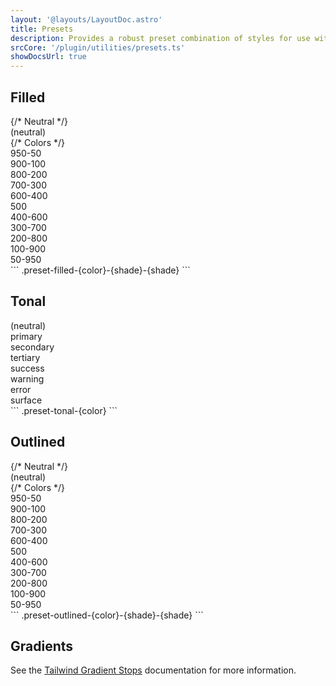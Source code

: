 ```yaml
---
layout: '@layouts/LayoutDoc.astro'
title: Presets
description: Provides a robust preset combination of styles for use with buttons, cards, badges, and more.
srcCore: '/plugin/utilities/presets.ts'
showDocsUrl: true
---
```



## Filled

<Preview client:load>
    <Fragment slot="preview">
        <div class="w-full grid grid-cols-2 lg:grid-cols-4 gap-4">
            {/* Neutral */}
            <div class="card p-4 flex justify-center items-center preset-filled">(neutral)</div>
            {/* Colors */}
            <div class="card p-4 flex justify-center items-center preset-filled-primary-950-50">950-50</div>
            <div class="card p-4 flex justify-center items-center preset-filled-primary-900-100">900-100</div>
            <div class="card p-4 flex justify-center items-center preset-filled-primary-800-200">800-200</div>
            <div class="card p-4 flex justify-center items-center preset-filled-primary-700-300">700-300</div>
            <div class="card p-4 flex justify-center items-center preset-filled-primary-600-400">600-400</div>
            <div class="card p-4 flex justify-center items-center preset-filled-primary-500">500</div>
            <div class="card p-4 flex justify-center items-center preset-filled-primary-400-600">400-600</div>
            <div class="card p-4 flex justify-center items-center preset-filled-primary-300-700">300-700</div>
            <div class="card p-4 flex justify-center items-center preset-filled-primary-200-800">200-800</div>
            <div class="card p-4 flex justify-center items-center preset-filled-primary-100-900">100-900</div>
            <div class="card p-4 flex justify-center items-center preset-filled-primary-50-950">50-950</div>
        </div>
    </Fragment>
    <Fragment slot="code">
```
.preset-filled-{color}-{shade}-{shade}
```
    </Fragment>
</Preview>

## Tonal

<Preview client:load>
    <Fragment slot="preview">
        <div class="w-full grid grid-cols-2 lg:grid-cols-4 gap-4">
            <div class="card p-4 flex justify-center items-center preset-tonal">(neutral)</div>
            <div class="card p-4 flex justify-center items-center preset-tonal-primary">primary</div>
            <div class="card p-4 flex justify-center items-center preset-tonal-secondary">secondary</div>
            <div class="card p-4 flex justify-center items-center preset-tonal-tertiary">tertiary</div>
            <div class="card p-4 flex justify-center items-center preset-tonal-success">success</div>
            <div class="card p-4 flex justify-center items-center preset-tonal-warning">warning</div>
            <div class="card p-4 flex justify-center items-center preset-tonal-error">error</div>
            <div class="card p-4 flex justify-center items-center preset-tonal-surface">surface</div>
        </div>
    </Fragment>
    <Fragment slot="code">
```
.preset-tonal-{color}
```
    </Fragment>
</Preview>

## Outlined

<Preview client:load>
    <Fragment slot="preview">
        <div class="w-full grid grid-cols-2 lg:grid-cols-4 gap-4">
            {/* Neutral */}
            <div class="card p-4 flex justify-center items-center preset-outlined">(neutral)</div>
            {/* Colors */}
            <div class="card p-4 flex justify-center items-center preset-outlined-primary-950-50">950-50</div>
            <div class="card p-4 flex justify-center items-center preset-outlined-primary-900-100">900-100</div>
            <div class="card p-4 flex justify-center items-center preset-outlined-primary-800-200">800-200</div>
            <div class="card p-4 flex justify-center items-center preset-outlined-primary-700-300">700-300</div>
            <div class="card p-4 flex justify-center items-center preset-outlined-primary-600-400">600-400</div>
            <div class="card p-4 flex justify-center items-center preset-outlined-primary-500">500</div>
            <div class="card p-4 flex justify-center items-center preset-outlined-primary-400-600">400-600</div>
            <div class="card p-4 flex justify-center items-center preset-outlined-primary-300-700">300-700</div>
            <div class="card p-4 flex justify-center items-center preset-outlined-primary-200-800">200-800</div>
            <div class="card p-4 flex justify-center items-center preset-outlined-primary-100-900">100-900</div>
            <div class="card p-4 flex justify-center items-center preset-outlined-primary-50-950">50-950</div>
        </div>
    </Fragment>
    <Fragment slot="code">
```
.preset-outlined-{color}-{shade}-{shade}
```
    </Fragment>
</Preview>

## Gradients

See the [Tailwind Gradient Stops](https://tailwind.com/docs/gradient-color-stops) documentation for more information.